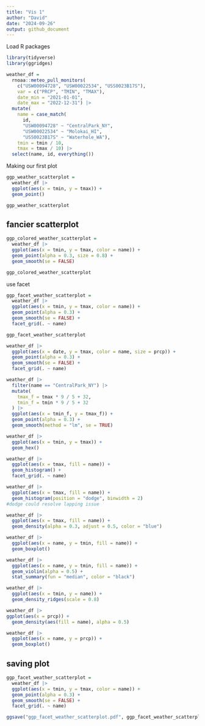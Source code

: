 ```yaml
---
title: "Vis 1"
author: "David"
date: "2024-09-26"
output: github_document
---
```


Load R packages

```r
library(tidyverse)
library(ggridges)
```



```r
weather_df = 
  rnoaa::meteo_pull_monitors(
    c("USW00094728", "USW00022534", "USS0023B17S"),
    var = c("PRCP", "TMIN", "TMAX"), 
    date_min = "2021-01-01",
    date_max = "2022-12-31") |>
  mutate(
    name = case_match(
      id, 
      "USW00094728" ~ "CentralPark_NY", 
      "USW00022534" ~ "Molokai_HI",
      "USS0023B17S" ~ "Waterhole_WA"),
    tmin = tmin / 10,
    tmax = tmax / 10) |>
  select(name, id, everything())
```

Making our first plot
```r
ggp_weather_scatterplot =
  weather_df |>
  ggplot(aes(x = tmin, y = tmax)) +
  geom_point()

ggp_weather_scatterplot
```

## fancier scatterplot
```r
ggp_colored_weather_scatterplot =
  weather_df |>
  ggplot(aes(x = tmin, y = tmax, color = name)) +
  geom_point(alpha = 0.3, size = 0.8) +
  geom_smooth(se = FALSE)

ggp_colored_weather_scatterplot
```

use facet
```r
ggp_facet_weather_scatterplot =
  weather_df |>
  ggplot(aes(x = tmin, y = tmax, color = name)) +
  geom_point(alpha = 0.3) +
  geom_smooth(se = FALSE) +
  facet_grid(. ~ name)

ggp_facet_weather_scatterplot
```

```r
weather_df |>
  ggplot(aes(x = date, y = tmax, color = name, size = prcp)) +
  geom_point(alpha = 0.3) +
  geom_smooth(se = FALSE) +
  facet_grid(. ~ name)
```


```r
weather_df |>
  filter(name == "CentralPark_NY") |>
  mutate(
    tmax_f = tmax * 9 / 5 + 32,
    tmin_f = tmin * 9 / 5 + 32
  ) |>
  ggplot(aes(x = tmin_f, y = tmax_f)) +
  geom_point(alpha = 0.3) +
  geom_smooth(method = "lm", se = TRUE)
```

```r
weather_df |>
  ggplot(aes(x = tmin, y = tmax)) +
  geom_hex()
```

```r
weather_df |>
  ggplot(aes(x = tmax, fill = name)) + 
  geom_histogram() +
  facet_grid(. ~ name)
```

```r
weather_df |>
  ggplot(aes(x = tmax, fill = name)) +
  geom_histogram(position = "dodge", binwidth = 2)
#dodge could resolve lapping issue
```

```r
weather_df |>
  ggplot(aes(x = tmax, fill = name)) +
  geom_density(alpha = 0.3, adjust = 0.5, color = "blue")
```

```r
weather_df |>
  ggplot(aes(x = name, y = tmin, fill = name)) +
  geom_boxplot()
```

```r
weather_df |>
  ggplot(aes(x = name, y = tmin, fill = name)) +
  geom_violin(alpha = 0.5) +
  stat_summary(fun = "median", color = "black")
```

```r
weather_df |>
  ggplot(aes(x = tmin, y = name)) +
  geom_density_ridges(scale = 0.8)
```

```r
weather_df |>
ggplot(aes(x = prcp)) +
  geom_density(aes(fill = name), alpha = 0.5)

weather_df |>
  ggplot(aes(x = name, y = prcp)) +
  geom_boxplot()
```

## saving plot
```r
ggp_facet_weather_scatterplot =
  weather_df |>
  ggplot(aes(x = tmin, y = tmax, color = name)) +
  geom_point(alpha = 0.3) +
  geom_smooth(se = FALSE) +
  facet_grid(. ~ name)

ggsave("ggp_facet_weather_scatterplot.pdf", ggp_facet_weather_scatterplot, width = 8, height = 6)
```




